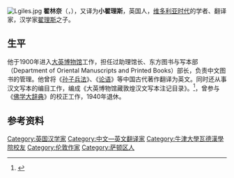 [[File:Lgiles.jpg|thumb]]
'''翟林奈'''（{{lang|en|Lionel Giles}}，{{bd|1875年|12月29日|1958年|1月22日}}），又译为'''小翟理斯'''，英国人，[[维多利亚时代|维多利亚时代]]的学者、翻译家，汉学家[[翟理斯|翟理斯]]之子。

== 生平 ==
他于1900年进入[[大英博物馆|大英博物馆]]工作，担任过助理馆长、东方图书与写本部（Department of Oriental Manuscripts and Printed Books）部长，负责中文图书的管理。他曾将《[[孙子兵法|孙子兵法]]》、《[[论语|论语]]》等中国古代著作翻译为英文。同时还从事汉文写本的编目工作，编成《大英博物馆藏敦煌汉文写本注记目录》。<ref>{{cite web|url=http://www.travel-silkroad.com/chinese/silkroad/lishi/sczl/rw/rw1/sczl_rw_zln.htm|title=翟林奈（Lioel Giles,1875-1958)|publisher=丝绸之旅}}{{dead link|date=2018年4月 |bot=InternetArchiveBot |fix-attempted=yes }}</ref>，曾参与《[[佛学大辞典|佛学大辞典]]》的校正工作，1940年退休。

== 参考资料 ==
{{reflist}}

{{Authority control}}
{{英国人小作品}}

{{DEFAULTSORT:Giles, Lionel}}
[[Category:英国汉学家|Category:英国汉学家]]
[[Category:中文—英文翻译家|Category:中文—英文翻译家]]
[[Category:牛津大學瓦德漢學院校友|Category:牛津大學瓦德漢學院校友]]
[[Category:伦敦作家|Category:伦敦作家]]
[[Category:萨顿区人|Category:萨顿区人]]